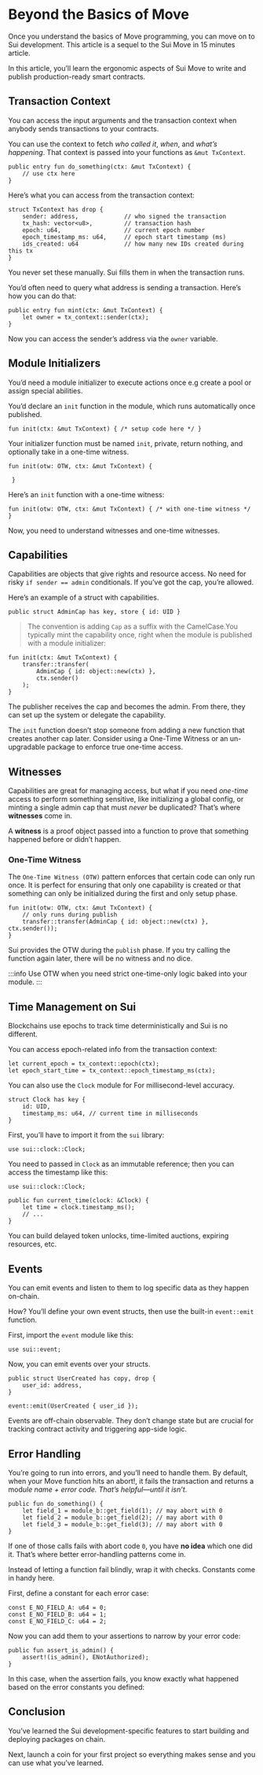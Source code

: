 # Beyond the Basics of Move

Once you understand the basics of Move programming, you can move on to Sui development. This article is a sequel to the Sui Move in 15 minutes article.

In this article, you’ll learn the ergonomic aspects of Sui Move to write and publish production-ready smart contracts.

## **Transaction Context**

You can access the input arguments and the transaction context when anybody sends transactions to your contracts.

You can use the context to fetch *who called it*, *when*, and *what’s happening*. That context is passed into your functions as `&mut TxContext`.

```move [sui.move]
public entry fun do_something(ctx: &mut TxContext) {
    // use ctx here
}
```

Here’s what you can access from the transaction context:

```move [sui.move]
struct TxContext has drop {
    sender: address,             // who signed the transaction
    tx_hash: vector<u8>,         // transaction hash
    epoch: u64,                  // current epoch number
    epoch_timestamp_ms: u64,     // epoch start timestamp (ms)
    ids_created: u64             // how many new IDs created during this tx
}
```

You never set these manually. Sui fills them in when the transaction runs.

You’d often need to query what address is sending a transaction. Here’s how you can do that:

```move [sui.move]
public entry fun mint(ctx: &mut TxContext) {
    let owner = tx_context::sender(ctx);
}
```

Now you can access the sender’s address via the `owner` variable.

## Module Initializers

You’d need a module initializer to execute actions once e.g create a pool or assign special abilities.

You’d declare an `init` function in the module, which runs automatically once published.

```move [sui.move]
fun init(ctx: &mut TxContext) { /* setup code here */ }
```

Your initializer function must be named `init`, private, return nothing, and optionally take in a one-time witness.

```move [sui.move]
fun init(otw: OTW, ctx: &mut TxContext) {

 }
```

Here’s an `init` function with a one-time witness:

```move [sui.move]
fun init(otw: OTW, ctx: &mut TxContext) { /* with one-time witness */ }

```

Now, you need to understand witnesses and one-time witnesses.

## **Capabilities**

Capabilities are objects that give rights and resource access. No need for risky `if sender == admin` conditionals. If you’ve got the cap, you’re allowed.

Here’s an example of a struct with capabilities.

```move [sui.move]
public struct AdminCap has key, store { id: UID }
```

> The convention is adding `Cap` as a suffix with the CamelCase.You typically mint the capability once, right when the module is published with a module initializer:

```move [sui.move]
fun init(ctx: &mut TxContext) {
    transfer::transfer(
        AdminCap { id: object::new(ctx) },
        ctx.sender()
    );
}
```

The publisher receives the cap and becomes the admin. From there, they can set up the system or delegate the capability.

The `init` function doesn’t stop someone from adding a new function that creates another cap later. Consider using a One-Time Witness or an un-upgradable package to enforce true one-time access.

## **Witnesses**

Capabilities are great for managing access, but what if you need *one-time* access to perform something sensitive, like initializing a global config, or minting a single admin cap that must *never* be duplicated? That’s where **witnesses** come in.

A **witness** is a proof object passed into a function to prove that something happened before or didn’t happen.

### **One-Time Witness**

The `One-Time Witness (OTW)` pattern enforces that certain code can only run once. It is perfect for ensuring that only one capability is created or that something can only be initialized during the first and only setup phase.

```move [sui.move]
fun init(otw: OTW, ctx: &mut TxContext) {
    // only runs during publish
    transfer::transfer(AdminCap { id: object::new(ctx) }, ctx.sender());
}
```

Sui provides the OTW during the `publish` phase. If you try calling the function again later, there will be no witness and no dice.


:::info
Use OTW when you need strict one-time-only logic baked into your module.
:::

## Time Management on Sui
Blockchains use epochs to track time deterministically and Sui is no different.

You can access epoch-related info from the transaction context:

```move [sui.move]
let current_epoch = tx_context::epoch(ctx);
let epoch_start_time = tx_context::epoch_timestamp_ms(ctx);
```

You can also use the `Clock` module for For millisecond-level accuracy.

```move [sui.move]
struct Clock has key {
    id: UID,
    timestamp_ms: u64, // current time in milliseconds
}
```

First, you’ll have to import it from the `sui` library:

```move [sui.move]
use sui::clock::Clock;
```

You need to passed in `Clock`  as an immutable reference; then you can access the timestamp like this:

```move [sui.move]
use sui::clock::Clock;

public fun current_time(clock: &Clock) {
    let time = clock.timestamp_ms();
    // ...
}
```

You can build delayed token unlocks, time-limited auctions, expiring resources, etc.

## Events

You can emit events and listen to them to log specific data as they happen on-chain.

How? You’ll define your own event structs, then use the built-in `event::emit` function.

First, import the `event` module like this:

```move [sui.move]
use sui::event;
```

Now, you can emit events over your structs.

```move [sui.move]
public struct UserCreated has copy, drop {
    user_id: address,
}

event::emit(UserCreated { user_id });
```

Events are off-chain observable. They don’t change state but are crucial for tracking contract activity and triggering app-side logic.

## Error Handling

You’re going to run into errors, and you’ll need to handle them. By default, when your Move function hits an abort!, it fails the transaction and returns a mod*ule name + error code. That’s helpful—until it isn’t*.

```move [sui.move]
public fun do_something() {
    let field_1 = module_b::get_field(1); // may abort with 0
    let field_2 = module_b::get_field(2); // may abort with 0
    let field_3 = module_b::get_field(3); // may abort with 0
}
```

If one of those calls fails with abort code `0`, you have **no idea** which one did it. That’s where better error-handling patterns come in.

Instead of letting a function fail blindly, wrap it with checks. Constants come in handy here.

First, define a constant for each error case:

```move [sui.move]
const E_NO_FIELD_A: u64 = 0;
const E_NO_FIELD_B: u64 = 1;
const E_NO_FIELD_C: u64 = 2;
```

Now you can add them to your assertions to narrow by your  error code:

```move [sui.move]
public fun assert_is_admin() {
    assert!(is_admin(), ENotAuthorized);
}
```

In this case, when the assertion fails, you know exactly what happened based on the error constants you defined:



## Conclusion

You’ve learned the Sui development-specific features to start building and deploying packages on chain.

Next, launch a coin for your first project so everything makes sense and you can use what you’ve learned.